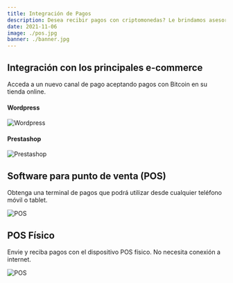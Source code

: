 ```yaml
---
title: Integración de Pagos
description: Desea recibir pagos con criptomonedas? Le brindamos asesoría para que pueda integrar pagos en su comercio electrónico o en su sede física
date: 2021-11-06
image: ./pos.jpg
banner: ./banner.jpg
---
```


## Integración con los principales e-commerce

Acceda a un nuevo canal de pago aceptando pagos con Bitcoin en su tienda online.

<Row>
<Col>

#### Wordpress

![Wordpress](wp.png)

</Col>
<Col>

#### Prestashop

![Prestashop](ps.png)

</Col>
</Row>

## Software para punto de venta (POS)

Obtenga una terminal de pagos que podrá utilizar desde cualquier teléfono móvil o tablet.

![POS](pos.png)

## POS Físico

Envie y reciba pagos con el dispositivo POS físico. No necesita conexión a internet.

![POS](fpos.jpeg)

